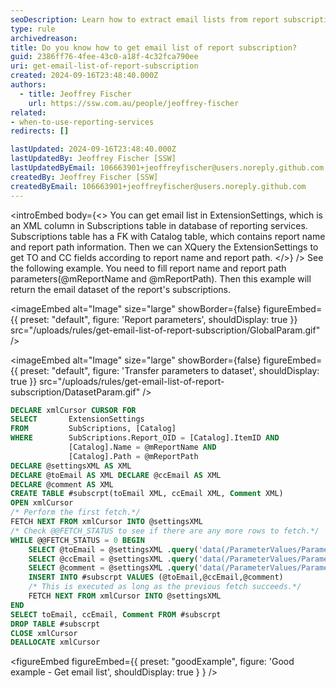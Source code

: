 ```yaml
---
seoDescription: Learn how to extract email lists from report subscriptions using SQL queries for effective reporting management
type: rule
archivedreason:
title: Do you know how to get email list of report subscription?
guid: 2386ff76-4fee-43c0-a18f-4c32fca790ee
uri: get-email-list-of-report-subscription
created: 2024-09-16T23:48:40.000Z
authors:
  - title: Jeoffrey Fischer
    url: https://ssw.com.au/people/jeoffrey-fischer
related:
- when-to-use-reporting-services
redirects: []

lastUpdated: 2024-09-16T23:48:40.000Z
lastUpdatedBy: Jeoffrey Fischer [SSW]
lastUpdatedByEmail: 106663901+jeoffreyfischer@users.noreply.github.com
createdBy: Jeoffrey Fischer [SSW]
createdByEmail: 106663901+jeoffreyfischer@users.noreply.github.com
---
```


<introEmbed
  body={<>
You can get email list in ExtensionSettings, which is an XML column in Subscriptions table in database of reporting services. Subscriptions table has a FK with Catalog table, which contains report name and report path information. Then we can XQuery the ExtensionSettings to get TO and CC fields according to report name and report path.
  </>}
/>
See the following example. You need to fill report name and report path parameters(@mReportName and @mReportPath). Then this example will return the email dataset of the report's subscriptions.


<imageEmbed
  alt="Image"
  size="large"
  showBorder={false}
  figureEmbed={{
    preset: "default",
    figure: 'Report parameters',
    shouldDisplay: true
  }}
  src="/uploads/rules/get-email-list-of-report-subscription/GlobalParam.gif"
/>


<imageEmbed
  alt="Image"
  size="large"
  showBorder={false}
  figureEmbed={{
    preset: "default",
    figure: 'Transfer parameters to dataset',
    shouldDisplay: true
  }}
  src="/uploads/rules/get-email-list-of-report-subscription/DatasetParam.gif"
/>

```sql
DECLARE xmlCursor CURSOR FOR
SELECT       ExtensionSettings
FROM         SubScriptions, [Catalog]
WHERE        SubScriptions.Report_OID = [Catalog].ItemID AND
             [Catalog].Name = @mReportName AND
             [Catalog].Path = @mReportPath
DECLARE @settingsXML AS XML
DECLARE @toEmail AS XML DECLARE @ccEmail AS XML
DECLARE @comment AS XML
CREATE TABLE #subscrpt(toEmail XML, ccEmail XML, Comment XML)
OPEN xmlCursor
/* Perform the first fetch.*/
FETCH NEXT FROM xmlCursor INTO @settingsXML
/* Check @@FETCH_STATUS to see if there are any more rows to fetch.*/
WHILE @@FETCH_STATUS = 0 BEGIN
    SELECT @toEmail = @settingsXML .query('data(/ParameterValues/ParameterValue [Name = "TO"]/Value)')
    SELECT @ccEmail = @settingsXML .query('data(/ParameterValues/ParameterValue [Name = "CC"]/Value)')
    SELECT @comment = @settingsXML .query('data(/ParameterValues/ParameterValue [Name = "Comment"]/Value)')
    INSERT INTO #subscrpt VALUES (@toEmail,@ccEmail,@comment)
    /* This is executed as long as the previous fetch succeeds.*/
    FETCH NEXT FROM xmlCursor INTO @settingsXML
END
SELECT toEmail, ccEmail, Comment FROM #subscrpt
DROP TABLE #subscrpt
CLOSE xmlCursor
DEALLOCATE xmlCursor

```

<figureEmbed figureEmbed={{
  preset: "goodExample",
  figure: 'Good example - Get email list',
  shouldDisplay: true
} } />

